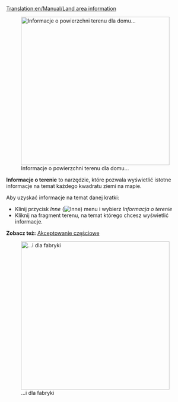 [[Translation:en/Manual/Land area information]]


[[File:pl/Houses accept.png|400px|thumb|Informacje o powierzchni terenu dla domu...]]

'''Informacje o terenie''' to narzędzie, które pozwala wyświetlić istotne informacje na temat każdego kwadratu ziemi na mapie.

Aby uzyskać informacje na temat danej kratki:

*Klinij przycisk ''Inne'' ([[File:en/manual html 51cda05b.png|Inne]]) menu i wybierz ''Informacja o terenie''
*Kliknij na fragment terenu, na temat którego chcesz wyświetlić informacje.

'''Zobacz też:''' [[pl/Domy#Akceptowanie częściowe|Akceptowanie częściowe]]

[[File:pl/Informacja o terenie.png|400px|thumb|...i dla fabryki]]